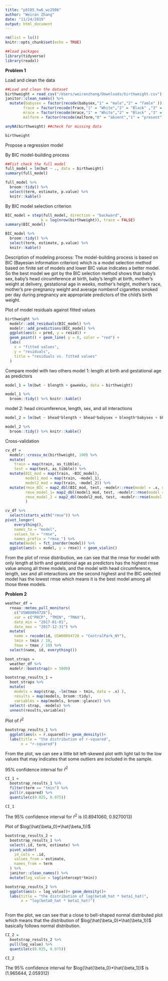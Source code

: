 ```yaml
---
title: "p8105_hw6_wz2506"
author: "Weiran Zhang"
date: "11/24/2019"
output: html_document
---
```


```r
rm(list = ls())
knitr::opts_chunk$set(echo = TRUE)

##load packages
library(tidyverse)
library(readxl)
```


**Problem 1**

Load and clean the data
```r
##Load and clean the dataset
birthweight = read_csv("/Users/weiranzhang/Downloads/birthweight.csv") %>% 
janitor::clean_names() %>% 
  mutate(babysex = factor(recode(babysex,"1" = "male","2" = "famle" )),
        frace = factor(recode(frace,"1" = "White","2" = "Black" ,"3" = "Asian", "4"= "Puerto Rican","8"  = "Other", "9" = "Unknown")),
        mrace = factor(recode(mrace,"1" = "White","2" = "Black" ,"3" = "Asian", "4"= "Puerto Rican","8"  = "Other")),
        malform = factor(recode(malform,"0" = "absent","1" = "present")))

anyNA(birthweight) ##check for missing data

birthweight

```

Propose a regression model

By BIC model-building process
```r
##Fist check the full model
full_model = lm(bwt ~ ., data = birthweight)
summary(full_model)

full_model %>% 
  broom::tidy() %>% 
  select(term, estimate, p.value) %>% 
  knitr::kable()
```

By BIC model selection criterion
```r

BIC_model = step(full_model, direction = "backward",
                k = log(nrow(birthweight)), trace = FALSE)
summary(BIC_model)

BIC_model %>% 
  broom::tidy() %>% 
  select(term, estimate, p.value) %>% 
  knitr::kable()
```

Description of modeling process: 
The model-building process is based on BIC (Bayesian information criterion) which is a model selection method based on finite set of models and lower BIC value indicates a better model. 
So the best model we got by the BIC selection method shows that baby's sex, baby's head circumference at birth, baby’s length at birth, mother’s weight at delivery, gestational age in weeks, mother’s height, mother’s race, mother’s pre-pregnancy weight and average nomberof cigarettes smoked per day during pregnancy are appropriate predictors of the child's birth weight. 

Plot of model residuals against fitted values
```r

birthweight %>% 
  modelr::add_residuals(BIC_model) %>% 
  modelr::add_predictions(BIC_model) %>% 
  ggplot(aes(x = pred, y = resid)) + 
  geom_point() + geom_line( y = 0, color = "red") +
  labs(
    x = "fitted values",
    y = "residuals",
    title = "residuals vs. fitted values"
  ) 
```

Compare model with two others
model 1: length at birth and gestational age as predictors
```r

model_1 = lm(bwt ~ blength + gaweeks, data = birthweight) 

model_1 %>% 
  broom::tidy() %>% knitr::kable()
```

model 2: head circumference, length, sex, and all interactions 
```r

model_2 = lm(bwt ~ bhead*blength + bhead*babysex + blength*babysex + bhead*babysex*blength,data = birthweight)

model_2 %>% 
  broom::tidy() %>% knitr::kable()
```

Cross-validation
```r

cv_df =
  modelr::crossv_mc(birthweight, 100) %>% 
  mutate(
    train = map(train, as_tibble),
    test = map(test, as_tibble)) %>% 
  mutate(BIC_mod = map(train, ~BIC_model),
         model1_mod = map(train, ~model_1),
         model2_mod = map(train, ~model_2)) %>% 
  mutate(rmse_BIC = map2_dbl(BIC_mod, test, ~modelr::rmse(model = .x, data = .y)),
         rmse_model_1= map2_dbl(model1_mod, test, ~modelr::rmse(model = .x, data = .y)),
         rmse_model_2 = map2_dbl(model2_mod, test, ~modelr::rmse(model = .x, data = .y))
         )

cv_df %>% 
  select(starts_with("rmse")) %>% 
pivot_longer(
    everything(),
    names_to = "model", 
    values_to = "rmse",
    names_prefix = "rmse_") %>% 
  mutate(model = fct_inorder(model)) %>% 
  ggplot(aes(x = model, y = rmse)) + geom_violin()

```

From the plot of rmse distribution, we can see that the rmse for model with only length at birth and gestational age as predictors has the highest rmse value among all three models, and the model with head circumference, length, sex and all interactions are the second highest and the BIC selected model has the lowest rmse which means it is the best model among all those three models. 


**Problem 2**

```r

weather_df = 
  rnoaa::meteo_pull_monitors(
    c("USW00094728"),
    var = c("PRCP", "TMIN", "TMAX"), 
    date_min = "2017-01-01",
    date_max = "2017-12-31") %>%
  mutate(
    name = recode(id, USW00094728 = "CentralPark_NY"),
    tmin = tmin / 10,
    tmax = tmax / 10) %>%
  select(name, id, everything())
```

```r

boot_straps = 
  weather_df %>% 
  modelr::bootstrap(n = 5000)

bootstrap_results_1 = 
  boot_straps %>% 
  mutate(
    models = map(strap, ~lm(tmax ~ tmin, data = .x) ),
    results = map(models, broom::tidy),
    variables = map(models, broom::glance)) %>% 
  select(-strap, -models) %>% 
  unnest(results,variables) 

```

Plot of $\hat{r}^2$
```r
bootstrap_results_1 %>% 
  ggplot(aes(x = r.squared))+ geom_density()+
  labs(title = "the distribution of r-squared",
       x = "r-squared")
```

From the plot, we can see a little bit left-skewed plot with light tail to the low values that may indicates that some outliers are included in the sample.

95% confidence interval for $\hat{r}^2$
```r

CI_1 = 
  bootstrap_results_1 %>% 
  filter(term == "tmin") %>% 
  pull(r.squared) %>% 
  quantile(c(0.025, 0.975))

CI_1

```

The 95% confidence interval for $\hat{r}^2$ is (0.8941060, 0.9270013)

Plot of $log(\hat{\beta_0}*\hat{\beta_1})$
```r

bootstrap_results_2 =
  bootstrap_results_1 %>% 
  select(.id, term, estimate) %>% 
  pivot_wider(
    id_cols = .id,
    values_from = estimate,
    names_from = term
  ) %>% 
  janitor::clean_names() %>% 
  mutate(log_value = log(intercept*tmin)) 

bootstrap_results_2 %>% 
  ggplot(aes(x = log_value))+ geom_density()+
  labs(title = "the distribution of log(beta0_hat * beta1_hat)",
       x = "log(beta0_hat * beta1_hat)")
  
```

From the plot, we can see that a close to bell-shaped normal distributed plot which means that the distribution of $log(\hat{\beta_0}*\hat{\beta_1})$ basically follows normal distribution. 

```r

CI_2 = 
  bootstrap_results_2 %>% 
  pull(log_value) %>% 
  quantile(c(0.025, 0.975))

CI_2
```

The 95% confidence interval for $log(\hat{\beta_0}*\hat{\beta_1})$ is (1.965644, 2.059312) 